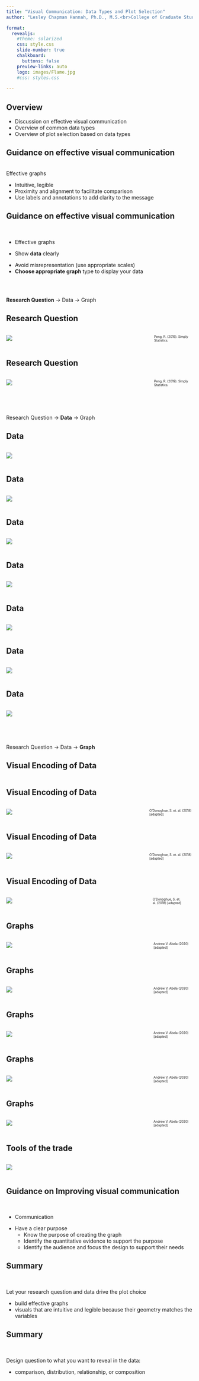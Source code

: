 ```yaml
---
title: "Visual Communication: Data Types and Plot Selection"
author: "Lesley Chapman Hannah, Ph.D., M.S.<br>College of Graduate Studies<br>Northeast Ohio Medical University"

format: 
  revealjs:
    #theme: solarized
    css: style.css
    slide-number: true
    chalkboard: 
      buttons: false
    preview-links: auto
    logo: images/Flame.jpg
    #css: styles.css
    
---
```


## Overview

::: incremental
- Discussion on effective visual communication
- Overview of common data types
- Overview of plot selection based on data types


:::


::: footer

:::



## Guidance on effective visual communication

<br>
Effective graphs

::: incremental
- Intuitive, legible
- Proximity and alignment to facilitate comparison
- Use labels and annotations to add clarity to the message


:::


::: footer
:::


## Guidance on effective visual communication

<br>

- Effective graphs

- Show **data** clearly

::: incremental
  - Avoid misrepresentation (use appropriate scales)
  - **Choose appropriate graph** type to display your data
:::

::: footer
:::



## 

<br>

**Research Question** $\rightarrow$ Data $\rightarrow$ Graph

::: footer
:::


## Research Question


::: columns
::: {.column width="60%"}
![](images/question_qual_1.png){.border .border-thick}
:::

::: {.column width="30%"}

:::
<span style="font-size:60%">Peng, R. (2019). Simply Statistics.</span>
:::
::: footer
:::

## Research Question


::: columns
::: {.column width="60%"}
![](images/question_qual_2.png){.border .border-thick}
:::

::: {.column width="30%"}

:::
<span style="font-size:60%">Peng, R. (2019). Simply Statistics.</span>
:::
::: footer
:::

## 

<br>

Research Question $\rightarrow$ **Data** $\rightarrow$ Graph

::: footer
:::

## Data


::: columns
::: {.column width="90%"}
![](images/viz_data_1.png){.border .border-thick}
:::

::: {.column width="10%"}

:::
:::
::: footer
:::

## Data


::: columns
::: {.column width="90%"}
![](images/viz_data_2.png){.border .border-thick}
:::

::: {.column width="10%"}

:::
:::
::: footer
:::

## Data


::: columns
::: {.column width="90%"}
![](images/viz_data_3.png){.border .border-thick}
:::

::: {.column width="10%"}

:::
:::
::: footer
:::

## Data


::: columns
::: {.column width="90%"}
![](images/viz_data_4.png){.border .border-thick}
:::

::: {.column width="10%"}

:::
:::
::: footer
:::

## Data


::: columns
::: {.column width="90%"}
![](images/viz_data_5.png){.border .border-thick}
:::

::: {.column width="10%"}

:::
:::
::: footer
:::


## Data


::: columns
::: {.column width="90%"}
![](images/viz_data_6.png){.border .border-thick}
:::

::: {.column width="10%"}

:::
:::
::: footer
:::

## Data


::: columns
::: {.column width="90%"}
![](images/viz_data_7.png){.border .border-thick}
:::

::: {.column width="10%"}

:::
:::
::: footer
:::


## 

<br>

Research Question $\rightarrow$ Data $\rightarrow$ **Graph**

::: footer
:::


## Visual Encoding of Data


::: columns
::: {.column width="60%"}

:::

::: {.column width="30%"}

:::


:::
::: footer
:::





## Visual Encoding of Data


::: columns
::: {.column width="60%"}
![](images/categorical_data.png){.border .border-thick}
:::

::: {.column width="30%"}

:::

<span style="font-size:60%">O’Donoghue, S. et. al. (2018) [adapted]</span>
:::
::: footer
:::


## Visual Encoding of Data


::: columns
::: {.column width="60%"}
![](images/connectivity.png){.border .border-thick}
:::

::: {.column width="30%"}

:::

<span style="font-size:60%">O’Donoghue, S. et. al. (2018) [adapted]</span>
:::
::: footer
:::




## Visual Encoding of Data


::: columns
::: {.column width="40%"}
![](images/quant_data.png){.border .border-thick}
:::

::: {.column width="60%"}

:::

<span style="font-size:60%">O’Donoghue, S. et. al. (2018) [adapted]</span>
:::
::: footer
:::


## Graphs


::: columns
::: {.column width="60%"}
![](images/graph_viz_1.png){.border .border-thick}
:::

::: {.column width="30%"}

:::

<span style="font-size:60%">Andrew V. Abela (2020) [adapted]</span>
:::
::: footer
:::

## Graphs


::: columns
::: {.column width="60%"}
![](images/graph_viz_2.png){.border .border-thick}
:::

::: {.column width="30%"}

:::

<span style="font-size:60%">Andrew V. Abela (2020) [adapted]</span>
:::
::: footer
:::

## Graphs


::: columns
::: {.column width="60%"}
![](images/graph_viz_3.png){.border .border-thick}
:::

::: {.column width="30%"}

:::

<span style="font-size:60%">Andrew V. Abela (2020) [adapted]</span>
:::
::: footer
:::


## Graphs


::: columns
::: {.column width="60%"}
![](images/graph_viz_4.png){.border .border-thick}
:::

::: {.column width="30%"}

:::

<span style="font-size:60%">Andrew V. Abela (2020) [adapted]</span>
:::
::: footer
:::


## Graphs


::: columns
::: {.column width="60%"}
![](images/graph_viz_5.png){.border .border-thick}
:::

::: {.column width="30%"}

:::

<span style="font-size:60%">Andrew V. Abela (2020) [adapted]</span>
:::
::: footer
:::

## Tools of the trade


::: columns
::: {.column width="90%"}
![](images/tools_trade.png){.border .border-thick}
:::

::: {.column width="10%"}

:::

:::
::: footer
:::



## Guidance on Improving visual communication

<br>

- Communication



::: incremental
- Have a clear purpose
    - Know the purpose of creating the graph
    - Identify the quantitative evidence to support the purpose
    - Identify the audience and focus the design to support their needs


:::


::: footer
:::



## Summary

<br>

Let your research question and data drive the plot choice

::: incremental
- build effective graphs
- visuals that are intuitive and legible because their geometry matches the variables
:::
::: footer
:::

## Summary

<br>

Design question to what you want to reveal in the data:

::: incremental
- comparison, distribution, relationship, or composition
:::
::: footer
:::











